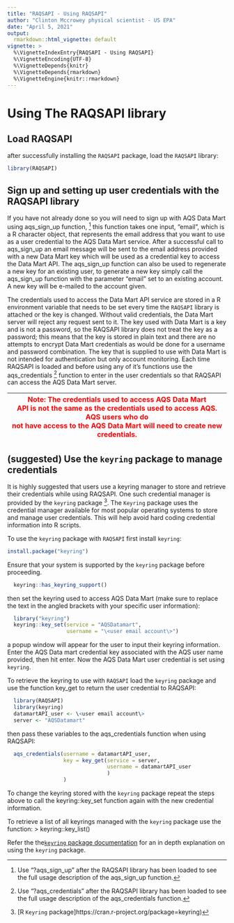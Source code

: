 ```yaml
---
title: "RAQSAPI - Using RAQSAPI"
author: "Clinton Mccrowey physical scientist - US EPA"
date: "April 5, 2021"
output:
  rmarkdown::html_vignette: default
vignette: >
  %\VignetteIndexEntry{RAQSAPI - Using RAQSAPI}
  %\VignetteEncoding{UTF-8}
  %\VignetteDepends{knitr}
  %\VignetteDepends{rmarkdown}
  %\VignetteEngine{knitr::rmarkdown}
---
```


# Using The RAQSAPI library

## Load RAQSAPI                           
  after successfully installing the `RAQSAPI` package, load the `RAQSAPI`
  library: 

```R
library(RAQSAPI)
```

## Sign up and setting up user credentials with the RAQSAPI library

If you have not already done so you will need to sign up with AQS Data Mart
  using aqs_sign_up function, ^[Use "?aqs_sign_up" after the RAQSAPI library has
  been loaded to see the full usage description of the aqs_sign_up
  function.] this function takes one input, "email", which is a R
  character object, that represents the email address that you want to use
  as a user credential to the AQS Data Mart service. After a successful call to
  aqs_sign_up an email message will be sent to the email address provided
  with a new Data Mart key which will be used as a credential key to access the
  Data Mart API. The aqs_sign_up function can also be used to regenerate a
  new key for an existing user, to generate a new key simply call the
  aqs_sign_up function with the parameter "email" set to an existing
  account. A new key will be e-mailed to the account given.

The credentials used to access the Data Mart API service are stored in a R
  environment variable that needs to be set every time the `RAQSAPI` library is
  attached or the key is changed. Without valid credentials, the Data Mart
  server will reject any request sent to it. The key used with Data Mart is a
  key and is not a password, so the RAQSAPI library does not treat the key as a
  password; this means that the key is stored in plain text and there are no
  attempts to encrypt Data Mart credentials as would be done for a username and
  password combination. The key that is supplied to use with Data Mart is not
  intended for authentication but only account monitoring. Each time RAQSAPI is
  loaded and before using any of it's functions use the aqs_credentials ^[Use
  "?aqs_credentials" after the RAQSAPI library has been loaded to see the full
  usage description of the aqs_credentials function.] function
  to enter in the user credentials so that RAQSAPI can access the AQS Data Mart
  server.

| <span style="color:red"> Note: The credentials used to access AQS Data Mart \
API is not the same as the credentials used to access AQS. AQS users who do \
not have access to the AQS Data Mart will need to create new credentials. \
</span> |
| -- |


## (suggested) Use the `keyring` package to manage credentials
It is highly suggested that users use a keyring manager to store and retrieve
their credentials while using RAQSAPI. One such credential manager is provided
by the `keyring`
package ^[[R `Keyring` package]https://cran.r-project.org/package=keyring)].
The `Keyring` package uses the credential manager available for most popular
operating systems to store and manage user credentials. This will help avoid
hard coding credential information into R scripts.

To use the `keyring` package with `RAQSAPI` first install `keyring`:

```R
install.package("keyring")
```

Ensure that your system is supported by the `keyring` package before proceeding.

```R
  keyring::has_keyring_support()
```

then set the keyring used to access AQS Data Mart (make sure to replace the text
in the angled brackets with your specific user information):

```R
  library("keyring")  
  keyring::key_set(service = "AQSDatamart",
                   username = "\<user email account\>")
```

a popup window will appear for the user to input their keyring information.
Enter the AQS Data mart credential key associated with the AQS user name
provided, then hit enter. Now the AQS Data Mart user credential is set using
`keyring`.

To retrieve the keyring to use with `RAQSAPI` load the `keyring` package and use
the function key_get to return the user credential to RAQSAPI:

```R
  library(RAQSAPI)  
  library(keyring)  
  datamartAPI_user <- \<user email account\>  
  server <- "AQSDatamart"
```

then pass these variables to the aqs_credentials function when using RAQSAPI:

```R
  aqs_credentials(username = datamartAPI_user,
                  key = key_get(service = server,
                                username = datamartAPI_user
                                )
                  )
```
To change the keyring stored with the `keyring` package repeat the steps above
to call the keyring::key_set function again with the new credential information.

To retrieve a list of all keyrings managed with the `keyring` package use
the function:
> keyring::key_list()

Refer the the[`keyring` package documentation](
https://cran.r-project.org/package=keyring/readme/README.html)
for an in depth explanation on using the `keyring` package.
